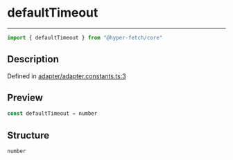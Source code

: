 

# defaultTimeout

<div class="api-docs__separator" data-reactroot="">

---

</div><div class="api-docs__import" data-reactroot="">

```ts
import { defaultTimeout } from "@hyper-fetch/core"
```

</div><div class="api-docs__section">

## Description

</div><div class="api-docs__description"><span class="api-docs__do-not-parse">



</span></div><p class="api-docs__definition">

Defined in [adapter/adapter.constants.ts:3](https://github.com/BetterTyped/hyper-fetch/blob/3f01c37e/packages/core/src/adapter/adapter.constants.ts#L3)

</p><div class="api-docs__section">

## Preview

</div><div class="api-docs__preview var">

```ts
const defaultTimeout = number
```

</div><div class="api-docs__section">

## Structure

</div><div class="api-docs__returns">

```ts
number
```

</div>